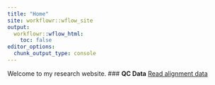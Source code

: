 ```yaml
---
title: "Home"
site: workflowr::wflow_site
output:
  workflowr::wflow_html:
    toc: false
editor_options:
  chunk_output_type: console
---
```


Welcome to my research website.
### **QC Data** 
[Read alignment data](https://sayanpaul01.github.io/CX5461_Project/total_reads_by_sample.html)
